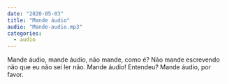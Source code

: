 ```yaml
---
date: "2020-05-03"
title: "Mande áudio"
audio: "Mande-audio.mp3"
categories:
  - audio
---
```


Mande áudio, mande áudio, não mande, como é? Não mande escrevendo não que eu não sei ler não. Mande áudio! Entendeu? Mande áudio, por favor.